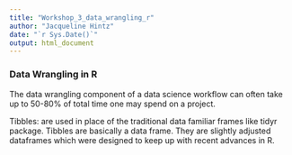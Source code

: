 ```yaml
---
title: "Workshop_3_data_wrangling_r"
author: "Jacqueline Hintz"
date: "`r Sys.Date()`"
output: html_document
---
```


### Data Wrangling in R

The data wrangling component of a data science workflow can often take up to 50-80% of total time one may spend on a project. 

Tibbles: are used in place of the traditional data familiar frames like tidyr package. Tibbles are basically a data frame. They are slightly adjusted dataframes which were designed to keep up with recent advances in R.
